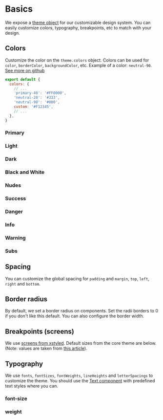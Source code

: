 # Basics

We expose a [theme object](https://github.com/WTTJ/welcome-ui/tree/main/packages/Core/src/theme/core.ts) for our customizable design system. You can easily customize colors, typography, breakpoints, etc to match with your design.

## Colors

Customize the color on the `theme.colors` object. Colors can be used for `color`, `borderColor`, `backgroundColor`, etc. Example of a color: `neutral-90`. [See more on github](https://github.com/WTTJ/welcome-ui/tree/main/packages/Core/src/theme/colors.ts)

```jsx
export default {
  colors: {
    // ...
    'primary-40': '#FF0000',
    'neutral-20': '#333',
    'neutral-90': '#000',
    custom: '#F12345',
    // ...
  },
}
```

### Primary

<div data-colors="primary"></div>

### Light

<div data-colors="light"></div>

### Dark

<div data-colors="dark"></div>

### Black and White

<div data-colors="black"></div>
<div data-colors="white"></div>

### Nudes

<div data-colors="nude"></div>

### Success

<div data-colors="success"></div>

### Danger

<div data-colors="danger"></div>

### Info

<div data-colors="info"></div>

### Warning

<div data-colors="warning"></div>

### Subs

<div data-colors="sub"></div>

## Spacing

You can customize the global spacing for `padding` and `margin`, `top`, `left`, `right` and `bottom`.

<div data-theme="space"></div>

## Border radius

By default, we set a border radius on components. Set the radii borders  to 0 if you don't like this default. You can also configure the border width.

<div data-theme="radii"></div>

## Breakpoints (screens)

We use [screens from xstyled](https://xstyled.dev/docs/responsive-design/). Default sizes from the core theme are below. (Note: values are taken from [this article](https://medium.com/@uiuxlab/the-most-used-responsive-breakpoints-in-2017-of-mine-9588e9bd3a8a)).

<div data-theme="screens"></div>

## Typography

We use `fonts`, `fontSizes`, `fontWeights`, `lineHeights` and `letterSpacings` to customize the theme. You should use the [Text component](https://www.welcome-ui.com/components/text) with predefined text styles where you can.

### font-size

<div data-theme="fontSizes"></div>

### weight

<div data-theme="fontWeights"></div>
